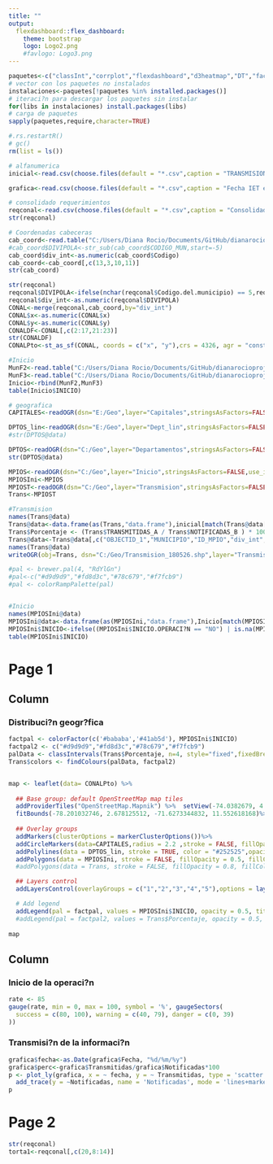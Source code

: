 ```yaml
---
title: ""
output: 
  flexdashboard::flex_dashboard:
    theme: bootstrap
    logo: Logo2.png
    #favlogo: Logo3.png
---
```


```r
paquetes<-c("classInt","corrplot","flexdashboard","d3heatmap","DT","factoextra","FactoMineR","foreign","ggplot2","gridExtra","heatmaply","Hmisc","knitr","leaflet","maps","maptools","NbClust","openxlsx","pander","plotly","raster","RColorBrewer","reshape2","rgdal","rgeos","rgeoboundaries","RPostgreSQL","scales","sf","spatstat","spdep","stringr","VIM","viridis")
# vector con los paquetes no instalados
instalaciones<-paquetes[!paquetes %in% installed.packages()]
# iteraci?n para descargar los paquetes sin instalar
for(libs in instalaciones) install.packages(libs)
# carga de paquetes
sapply(paquetes,require,character=TRUE)
```

```r
#.rs.restartR()
# gc()
rm(list = ls())

# alfanumerica
inicial<-read.csv(choose.files(default = "*.csv",caption = "TRANSMISION en csv"),header=TRUE,sep=";",stringsAsFactors=FALSE,encoding = "UTF-8")

grafica<-read.csv(choose.files(default = "*.csv",caption = "Fecha IET en csv"),header=TRUE,sep=";",stringsAsFactors=FALSE,encoding = "UTF-8")

# consolidado requerimientos
reqconal<-read.csv(choose.files(default = "*.csv",caption = "Consolidado requerimientos en csv"),header=TRUE,sep=";",stringsAsFactors=FALSE,encoding = "UTF-8")
str(reqconal)

# Coordenadas cabeceras
cab_coord<-read.table("C:/Users/Diana Rocio/Documents/GitHub/dianarocioprojects/Dashboards/Cabeceras_Coords.txt", encoding = 'UTF-8',header=TRUE,sep="\t", dec=",",stringsAsFactors= FALSE)
#cab_coord$DIVIPOLA<-str_sub(cab_coord$CODIGO_MUN,start=-5)
cab_coord$div_int<-as.numeric(cab_coord$Codigo)
cab_coord<-cab_coord[,c(13,3,10,11)]
str(cab_coord)

str(reqconal)
reqconal$DIVIPOLA<-ifelse(nchar(reqconal$Codigo.del.municipio) == 5,reqconal$Codigo.del.municipio, paste0(reqconal$Codigo.departamento,"001"))
reqconal$div_int<-as.numeric(reqconal$DIVIPOLA)
CONAL<-merge(reqconal,cab_coord,by="div_int")
CONAL$x<-as.numeric(CONAL$x)
CONAL$y<-as.numeric(CONAL$y)
CONALDF<-CONAL[,c(2:17,21:23)]
str(CONALDF)
CONALPto<-st_as_sf(CONAL, coords = c("x", "y"),crs = 4326, agr = "constant")
```

```r
#Inicio
MunF2<-read.table("C:/Users/Diana Rocio/Documents/GitHub/dianarocioprojects/Dashboards/Municipios FaseII.csv",header=TRUE,sep=";",stringsAsFactors=FALSE,encoding = "UTF-8")
MunF3<-read.table("C:/Users/Diana Rocio/Documents/GitHub/dianarocioprojects/Dashboards/MUNICIPIOS FASEIII.csv",header=TRUE,sep=";",stringsAsFactors=FALSE,encoding = "UTF-8")
Inicio<-rbind(MunF2,MunF3)
table(Inicio$INICIO)
```

```r
# geografica
CAPITALES<-readOGR(dsn="E:/Geo",layer="Capitales",stringsAsFactors=FALSE,use_iconv=TRUE,encoding="UTF-8")

DPTOS_lin<-readOGR(dsn="E:/Geo",layer="Dept_lin",stringsAsFactors=FALSE,use_iconv=TRUE,encoding="UTF-8")
#str(DPTOS@data)

DPTOS<-readOGR(dsn="C:/Geo",layer="Departamentos",stringsAsFactors=FALSE,use_iconv=TRUE,encoding="UTF-8")
str(DPTOS@data)

MPIOS<-readOGR(dsn="C:/Geo",layer="Inicio",stringsAsFactors=FALSE,use_iconv=TRUE,encoding="UTF-8")
MPIOSIni<-MPIOS
MPIOST<-readOGR(dsn="C:/Geo",layer="Transmision",stringsAsFactors=FALSE,use_iconv=TRUE,encoding="UTF-8")
Trans<-MPIOST
```


```r
#Transmision
names(Trans@data)
Trans@data<-data.frame(as(Trans,"data.frame"),inicial[match(Trans@data[,"div_int"],inicial[,"ID_MPIO"]),])
Trans$Porcentaje <- (Trans$TRANSMITIDAS_A / Trans$NOTIFICADAS_B ) * 100.00
Trans@data<-Trans@data[,c("OBJECTID_1","MUNICIPIO","ID_MPIO","div_int","COD_DEPART","DEPARTAMENTO","TRANSMITIDAS_A","NOTIFICADAS_B","Porcentaje")]
names(Trans@data)
writeOGR(obj=Trans, dsn="C:/Geo/Transmision_180526.shp",layer="Transmision_180526",driver="ESRI Shapefile",encoding="UTF-8",verbose=TRUE,overwrite_layer=TRUE)

#pal <- brewer.pal(4, "RdYlGn")
#pal<-c("#d9d9d9","#fd8d3c","#78c679","#f7fcb9")
#pal <- colorRampPalette(pal)


#Inicio
names(MPIOSIni@data)
MPIOSIni@data<-data.frame(as(MPIOSIni,"data.frame"),Inicio[match(MPIOSIni@data[,"div_int"],Inicio[,"COD.MUNICIPIO"]),])
MPIOSIni$INICIO<-ifelse((MPIOSIni$INICIO.OPERACI?N == "NO") | is.na(MPIOSIni$INICIO.OPERACI?N),"No","Si")
table(MPIOSIni$INICIO)

```

Page 1
===================================== 

Column {data-width=570}
-----------------------------------------------------------------------

### Distribuci?n geogr?fica
```r
factpal <- colorFactor(c('#bababa','#41ab5d'), MPIOSIni$INICIO)
factpal2 <- c("#d9d9d9","#fd8d3c","#78c679","#f7fcb9")
palData <- classIntervals(Trans$Porcentaje, n=4, style="fixed",fixedBreaks=c(0.01,90,100,max(Trans@data$Porcentaje,na.rm = TRUE)))
Trans$colors <- findColours(palData, factpal2)


map <- leaflet(data= CONALPto) %>%
  
  ## Base group: default OpenStreetMap map tiles
  addProviderTiles("OpenStreetMap.Mapnik") %>%  setView(-74.0382679, 4.3489054, zoom = 11) %>%
  fitBounds(-78.201032746, 2.678125512, -71.6273344832, 11.552618168)%>%
  
  ## Overlay groups
  addMarkers(clusterOptions = markerClusterOptions())%>%
  addCircleMarkers(data=CAPITALES,radius = 2.2 ,stroke = FALSE, fillOpacity = 1, color = "#525252") %>%
  addPolylines(data = DPTOS_lin, stroke = TRUE, color = "#252525",opacity = 1, weight= 1) %>%
  addPolygons(data = MPIOSIni, stroke = FALSE, fillOpacity = 0.5, fillColor = ~factpal(INICIO)) %>%
  #addPolygons(data = Trans, stroke = FALSE, fillOpacity = 0.8, fillColor = ~colors) %>%

  ## Layers control
  addLayersControl(overlayGroups = c("1","2","3","4","5"),options = layersControlOptions(collapsed = FALSE))%>%

  # Add legend
  addLegend(pal = factpal, values = MPIOSIni$INICIO, opacity = 0.5, title = 'Estado   inicio',position = "bottomleft")
  #addLegend(pal = factpal2, values = Trans$Porcentaje, opacity = 0.5, title = 'Transmisi?n',position = "bottomleft")
  
map


```

Column {data-width=430}
-----------------------------------------------------------------------

### Inicio de la operaci?n

```r
rate <- 85
gauge(rate, min = 0, max = 100, symbol = '%', gaugeSectors(
  success = c(80, 100), warning = c(40, 79), danger = c(0, 39)
))
```

### Transmisi?n de la informaci?n

```r
grafica$fecha<-as.Date(grafica$Fecha, "%d/%m/%y")
grafica$perc<-grafica$Transmitidas/grafica$Notificadas*100
p <- plot_ly(grafica, x = ~ fecha, y = ~ Transmitidas, type = 'scatter', mode = 'lines+markers', name = 'Transmitidas') %>%
  add_trace(y = ~Notificadas, name = 'Notificadas', mode = 'lines+markers') %>% layout(legend = list(x = 0.02, y = .95))
p
```


Page 2
===================================== 
```r
str(reqconal)
torta1<-reqconal[,c(20,8:14)]
```
